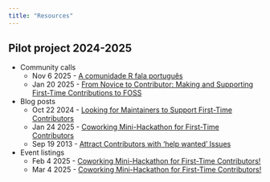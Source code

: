 ```yaml
---
title: "Resources"
---
```


## Pilot project 2024-2025

- Community calls
    - Nov 6 2025 - [A comunidade R fala português](https://ropensci.org/commcalls/translation-portuguese/)
    - Jan 20 2025 - [From Novice to Contributor: Making and Supporting First-Time Contributions to FOSS](https://ropensci.org/commcalls/first-time-contributor/)

- Blog posts
    - Oct 22 2024 - [Looking for Maintainers to Support First-Time Contributors](https://ropensci.org/blog/2024/10/22/first-time-contributions/)
    - Jan 24 2025 - [Coworking Mini-Hackathon for First-Time Contributors](https://ropensci.org/blog/2025/01/24/coworking-hackathons/)
    - Sep 19 2013 - [Attract Contributors with ‘help wanted’ Issues](https://ropensci.org/blog/2023/09/19/help-wanted/)
    
- Event listings
    - Feb 4 2025 - [Coworking Mini-Hackathon for First-Time Contributors!](https://ropensci.org/events/coworking-2025-02/)
    - Mar 4 2025 - [Coworking Mini-Hackathon for First-Time Contributors!](https://ropensci.org/events/coworking-2025-03/)